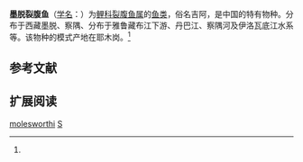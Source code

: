 {{Speciesbox
| name = 墨脱裂腹鱼
| status = 
| status_system = 
| image = 
| genus = Schizothorax
| species = molesworthi
| authority = Chaudhuri, 1913<ref name='id6269'>{{cite web| url =http://www.bioinfo.cn/db05/BjdwSpecies.php?action=view&id=6269| title =墨脱裂腹鱼| work =中国动物物种编目数据库| publisher =中国科学院微生物研究所| author =中国科学院动物研究所| accessdate =2009-04-11| deadurl =yes| archiveurl =https://web.archive.org/web/20160305110527/http://www.bioinfo.cn/db05/BjdwSpecies.php?action=view&id=6269| archivedate =2016-03-05}}</ref>
}}

'''墨脱裂腹鱼'''（[[学名|学名]]：'''{{lang|la|''Schizothorax molesworthi''}}'''）为[[鲤科|鲤科]][[裂腹鱼属|裂腹鱼属]]的[[鱼类|鱼类]]，俗名吉阿，是中国的特有物种。分布于西藏墨脱、察隅、分布于雅鲁藏布江下游、丹巴江、察隅河及伊洛瓦底江水系等。该物种的模式产地在耶木岗。<ref name='id6269'/>

== 参考文献 ==
{{reflist}}

== 扩展阅读 ==
{{refbegin}}
{{wikispecies-inline|Schizothorax molesworthi|墨脱裂腹鱼}}
{{refend}}
{{Taxonbar|from=Q1040932}}

[[Category:裂腹鱼属|molesworthi]]
[[Category:1913年描述的魚類|S]]


{{鯉形目小作品}}